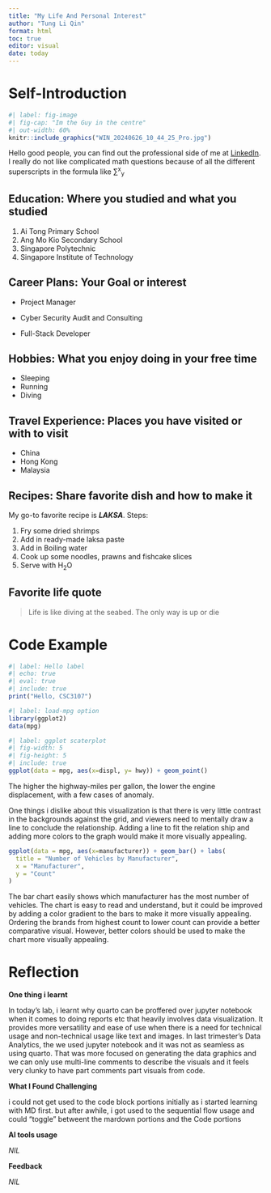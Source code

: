 ```yaml
---
title: "My Life And Personal Interest"
author: "Tung Li Qin"
format: html
toc: true
editor: visual
date: today
---
```


# Self-Introduction

```r
#| label: fig-image
#| fig-cap: "Im the Guy in the centre"
#| out-width: 60%
knitr::include_graphics("WIN_20240626_10_44_25_Pro.jpg")
```

Hello good people, you can find out the professional side of me at [LinkedIn](www.linkedin.com/in/tung-li-qin). I really do not like complicated math questions because of all the different superscripts in the formula like ∑^x^~y~

## **Education**: Where you studied and what you studied

1.  Ai Tong Primary School
2.  Ang Mo Kio Secondary School
3.  Singapore Polytechnic
4.  Singapore Institute of Technology

## **Career Plans**: Your Goal or interest

-   Project Manager

-   Cyber Security Audit and Consulting

-   Full-Stack Developer

## **Hobbies**: What you enjoy doing in your free time

-   Sleeping
-   Running
-   Diving

## **Travel Experience**: Places you have visited or with to visit

-   China
-   Hong Kong
-   Malaysia

## **Recipes**: Share favorite dish and how to make it

My go-to favorite recipe is ***LAKSA***. Steps:

1.  Fry some dried shrimps
2.  Add in ready-made laksa paste
3.  Add in Boiling water
4.  Cook up some noodles, prawns and fishcake slices
5.  Serve with H~2~O

## **Favorite life quote**

> Life is like diving at the seabed. The only way is up or die


# Code Example

```r
#| label: Hello label
#| echo: true
#| eval: true
#| include: true
print("Hello, CSC3107")
```

```r
#| label: load-mpg option
library(ggplot2)
data(mpg)
```

```r
#| label: ggplot scaterplot
#| fig-width: 5
#| fig-height: 5
#| include: true
ggplot(data = mpg, aes(x=displ, y= hwy)) + geom_point()

```
The higher the highway-miles per gallon, the lower the engine displacement, with a few cases of anomaly.

One things i dislike about this visualization is that there is very little contrast in the backgrounds against the grid, and viewers need to mentally draw a line to conclude the relationship. Adding a line to fit the relation ship and adding more colors to the graph would make it more visually appealing.

```r
ggplot(data = mpg, aes(x=manufacturer)) + geom_bar() + labs(
  title = "Number of Vehicles by Manufacturer",
  x = "Manufacturer",
  y = "Count"
)

```
The bar chart easily shows which manufacturer has the most number of vehicles. The chart is easy to read and understand, but it could be improved by adding a color gradient to the bars to make it more visually appealing. Ordering the brands from highest count to lower count can provide a better comparative visual. However, better colors should be used to make the chart more visually appealing.

# Reflection

__One thing i learnt__

In today's lab, i learnt why quarto can be proffered over jupyter notebook when it comes to doing reports etc that heavily involves data visualization. It provides more versatility and ease of use when there is a need for technical usage and non-technical usage like text and images. In last trimester's Data Analytics, the we used jupyter notebook and it was not as seamless as using quarto. That was more focused on generating the data graphics and we can only use multi-line comments to describe the visuals and it feels very clunky to have part comments part visuals from code.

__What I Found Challenging__

i could not get used to the code block portions initially as i started learning with MD first. but after awhile, i got used to the sequential flow usage and could "toggle" betweent the mardown portions and the Code portions

__AI tools usage__

*NIL*

__Feedback__

*NIL*
